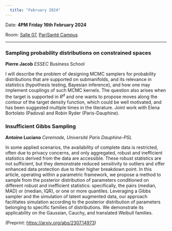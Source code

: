 ```yaml
---
  title: "February 2024"
---
```


Date: **4PM Friday 16th February 2024**

Room: [Salle 07](../psc_rooms.qmd), [PariSanté Campus](https://maps.app.goo.gl/cpFoxoZgbT6HCV6x9)

------------------------------------------------------------------------

### Sampling probability distributions on constrained spaces

**Pierre Jacob** *ESSEC* Business School

I will describe the problem of designing MCMC samplers for probability distributions that are supported on submanifolds, and its relevance in statistics (hypothesis testing, Bayesian inference), and how one may implement couplings of such MCMC kernels. The question also arises when the target is supported in $R^d$ and one wants to propose moves along the contour of the target density function, which could be well motivated, and has been suggested multiple times in the literature. Joint work with Elena Bortolato (Padova) and Robin Ryder (Paris-Dauphine).

### Insufficient Gibbs Sampling

**Antoine Luciano** *Ceremade, Université Paris Dauphine-PSL*

In some applied scenarios, the availability of complete data is restricted, often due to privacy concerns, and only aggregated, robust and inefficient statistics derived from the data are accessible. These robust statistics are not sufficient, but they demonstrate reduced sensitivity to outliers and offer enhanced data protection due to their higher breakdown point. In this article, operating within a parametric framework, we propose a method to sample from the posterior distribution of parameters conditioned on different robust and inefficient statistics: specifically, the pairs (median, MAD) or (median, IQR), or one or more quantiles. Leveraging a Gibbs sampler and the simulation of latent augmented data, our approach facilitates simulation according to the posterior distribution of parameters belonging to specific families of distributions. We demonstrate its applicability on the Gaussian, Cauchy, and translated Weibull families.

(Preprint: <https://arxiv.org/abs/2307.14973>)
